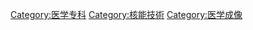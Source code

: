 {{Catmore|核医学}}

[[Category:医学专科|Category:医学专科]]
[[Category:核能技術|Category:核能技術]]
[[Category:医学成像|Category:医学成像]]